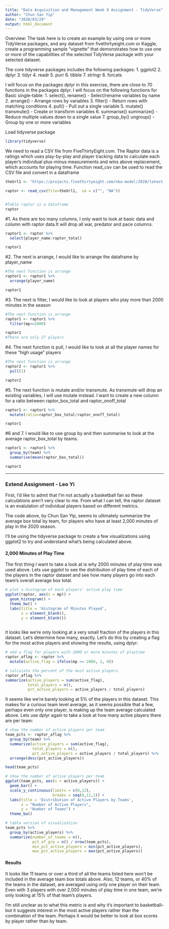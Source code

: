 ---
title: "Data Acquisition and Management Week 9 Assignment - TidyVerse"
author: "Chun San Yip"
date: "2020/03/29"
output: html_document
---

Overview:
The task here is to create an example by using one or more TidyVerse packages, and any dataset from fivethirtyeight.com or Kaggle, create a programming sample “vignette” that demonstrates how to use one or more of the capabilities of the selected TidyVerse package with your selected dataset. 

The core tidyverse packages includes the following packages:
1. ggplot2
2. dplyr
3. tidyr
4. readr
5. purr
6. tibble
7. stringr
8. forcats

I will focus on the packages dplyr in this exercise, there are close to 70 functions in the packages dplyr. I will focus on the following functions for Basic single-table:
1. select(), rename() - Select/rename variables by name
2. arrange() - Arrange rows by variables
3. filter() - Return rows with matching conditions
4. pull() - Pull out a single variable
5. mutate() transmute() - Create or transform variables
6. summarise() summarize() - Reduce multiple values down to a single value
7. group_by() ungroup() - Group by one or more variables

Load tidyverse package
```{r load-packages, message = FALSE}
library(tidyverse)
```

We need to read a CSV file from FiveThirtyEight.com. The Raptor data is a ratings which uses play-by-play and player tracking data to calculate each player's individual plus-minus measurements and wins above replacement, which accounts for playing time. Function read_csv can be used to read the CSV file and convert in a dataframe
```{r}
theUrl1 <- "https://projects.fivethirtyeight.com/nba-model/2020/latest_RAPTOR_by_team.csv"

raptor <- read_csv(file=theUrl1,  na = c("", "NA"))


#Table raptor is a dataframe
raptor
```


#1. As there are too many columns, I only want to look at basic data and column with raptor data.It will drop all war, predator and pace columns.
```{r}
raptor1 <- raptor %>%
  select(player_name:raptor_total)

raptor1

```

#2. The next is arrange, I would like to arrange the dataframe by player_name
```{r}
#The next function is arrange
raptor1 <- raptor1 %>%
  arrange(player_name)

raptor1
```

#3. The next is filter, I would like to look at players who play more than 2000 minutes in the season
```{r}
#The next function is arrange
raptor1 <- raptor1 %>%
  filter(mp>=2000)

raptor1
#There are only 27 players
```

#4. The next function is pull, I would like to look at all the player names for these "high usage" players
```{r}
#The next function is arrange
raptor2 <- raptor1 %>%
  pull(1)

raptor2
```

#5. The next function is mutate and/or transmute. As transmute will drop an existing variables, I will use mutate instead. I want to create a new column for a ratio between raptor_box_total and raptor_onoff_total
```{r}
raptor1 <- raptor1 %>%
  mutate(ratio=raptor_box_total/raptor_onoff_total)

raptor1
```

#6 and 7. I would like to use group by and then summarise to look at the average raptor_box_total by teams.
```{r}
raptor1 <- raptor1 %>%
  group_by(team) %>%
  summarise(mean(raptor_box_total))

raptor1
```

***

### Extend Assignment - Leo Yi

First, I'd like to admit that I'm not actually a basketball fan so these calculations aren't very clear to me. From what I can tell, the raptor dataset is an evalulation of individual players based on different metrics. 

The code above, by Chun San Yip, seems to ulitmately summarize the average box total by team, for players who have at least 2,000 minutes of play in the 2020 season.

I'll be using the tidyverse package to create a few visualizations using ggplot2 to try and understand what's being calculated above.

#### 2,000 Minutes of Play Time

The first thing I want to take a look at is why 2000 minutes of play time was used above. Lets use ggplot to see the distribution of play time of each of the players in the raptor dataset and see how many players go into each team's overall average box total.

```{r}
# plot a histogram of each players' active play time
ggplot(raptor, aes(x = mp)) +
  geom_histogram() +
  theme_bw() +
  labs(title = 'Histogram of Minutes Played',
       x = element_blank(),
       y = element_blank())
  
```

It looks like we're only looking at a very small fraction of the players in this dataset. Let's determine how many, exactly. Let's do this by creating a flag for the most active players and showing the results, using dplyr:

```{r}
# add a flag for players with 2000 or more minutes of playtime
raptor_aflag <- raptor %>%
  mutate(active_flag = ifelse(mp >= 2000, 1, 0))

# calculate the percent of the most active players
raptor_aflag %>%
summarize(active_players = sum(active_flag),
          total_players = n(),
          pct_active_players = active_players / total_players)
```

It seems like we're barely looking at 5% of the players in this dataset. This makes for a curious team level average, as it seems possible that a few, perhaps even only one player, is making up the team average calculated above. Lets use dplyr again to take a look at how many active players there are per team:

```{r}
# show the number of active players per team
team_pcts <- raptor_aflag %>%  
  group_by(team) %>%
  summarize(active_players = sum(active_flag),
            total_players = n(),
            pct_active_players = active_players / total_players) %>%
  arrange(desc(pct_active_players))

head(team_pcts)

# show the number of active players per team
ggplot(team_pcts, aes(x = active_players)) +
  geom_bar() +
  scale_y_continuous(limits = c(0,12),
                     breaks = seq(0,12,1)) +
  labs(title = 'Distribution of Active Players by Teams',
       x = "Number of Active Players",
       y = "Number of Teams") +
  theme_bw()

# table version of visualization
team_pcts %>%
  group_by(active_players) %>%
  summarize(number_of_teams = n(),
            pct_of_grp = n() / nrow(team_pcts),
            min_pct_active_players = min(pct_active_players),
            max_pct_active_players = max(pct_active_players))
```

#### Results

It looks like 11 teams or over a third of all the teams listed here won't be included in the average team box totals above. Also, 12 teams, or 40% of the teams in the dataset, are averaged using only one player on their team. Even with 3 players with over 2,000 minutes of play time in one team, we're only looking at 15% of that team's players.

I'm still unclear as to what this metric is and why it's important to basketball-- but it suggests interest in the most active players rather than the combination of the team. Perhaps it would be better to look at box scores by player rather than by team.






